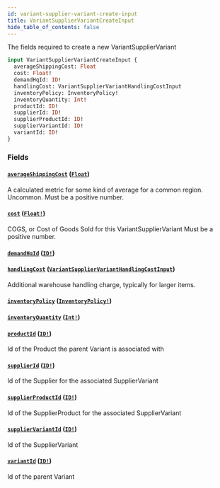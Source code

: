 ```yaml
---
id: variant-supplier-variant-create-input
title: VariantSupplierVariantCreateInput
hide_table_of_contents: false
---
```



The fields required to create a new VariantSupplierVariant

```graphql
input VariantSupplierVariantCreateInput {
  averageShippingCost: Float
  cost: Float!
  demandHqId: ID!
  handlingCost: VariantSupplierVariantHandlingCostInput
  inventoryPolicy: InventoryPolicy!
  inventoryQuantity: Int!
  productId: ID!
  supplierId: ID!
  supplierProductId: ID!
  supplierVariantId: ID!
  variantId: ID!
}
```


### Fields

#### [`averageShippingCost`](#) ([`Float`](/developers/demandhq-apis/demand-api/graphql/reference/scalars/float))

A calculated metric for some kind of average for a common region. Uncommon.
Must be a positive number.


#### [`cost`](#) ([`Float!`](/developers/demandhq-apis/demand-api/graphql/reference/scalars/float))

COGS, or Cost of Goods Sold for this VariantSupplierVariant
Must be a positive number.


#### [`demandHqId`](#) ([`ID!`](/developers/demandhq-apis/demand-api/graphql/reference/scalars/id))




#### [`handlingCost`](#) ([`VariantSupplierVariantHandlingCostInput`](/developers/demandhq-apis/demand-api/graphql/reference/inputs/variant-supplier-variant-handling-cost-input))

Additional warehouse handling charge, typically for larger items.


#### [`inventoryPolicy`](#) ([`InventoryPolicy!`](/developers/demandhq-apis/demand-api/graphql/reference/enums/inventory-policy))




#### [`inventoryQuantity`](#) ([`Int!`](/developers/demandhq-apis/demand-api/graphql/reference/scalars/int))




#### [`productId`](#) ([`ID!`](/developers/demandhq-apis/demand-api/graphql/reference/scalars/id))

Id of the Product the parent Variant is associated with


#### [`supplierId`](#) ([`ID!`](/developers/demandhq-apis/demand-api/graphql/reference/scalars/id))

Id of the Supplier for the associated SupplierVariant


#### [`supplierProductId`](#) ([`ID!`](/developers/demandhq-apis/demand-api/graphql/reference/scalars/id))

Id of the SupplierProduct for the associated SupplierVariant


#### [`supplierVariantId`](#) ([`ID!`](/developers/demandhq-apis/demand-api/graphql/reference/scalars/id))

Id of the SupplierVariant


#### [`variantId`](#) ([`ID!`](/developers/demandhq-apis/demand-api/graphql/reference/scalars/id))

Id of the parent Variant




